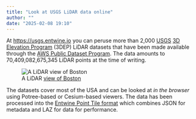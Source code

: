 ```yaml
---
title: "Look at USGS LiDAR data online"
author: ""
date: "2025-02-08 19:10"
---
```


At <https://usgs.entwine.io> you can peruse more than 2,000 
[USGS](https://www.usgs.gov/) [3D Elevation Program](https://www.usgs.gov/core-science-systems/ngp/3dep) 
(3DEP) LiDAR datasets that have been made available through the 
[AWS Public Dataset Program](https://registry.opendata.aws/usgs-lidar/). 
The data amounts to 70,409,082,675,345 LiDAR points at the time of writing.

![A LiDAR [view of Boston](https://usgs.entwine.io/data/view.html?t=%5B-7910268.351610412,5215545.321678544,-635.9296905886767%5D&p=%5B-7907883.923255452,5214657.272476377,1618.2658121955164%5D&r=%22https://s3-us-west-2.amazonaws.com/usgs-lidar-public/MA_CentralEastern_1_2021%22&m=8&ph=1&op=0.61&era=%5B-994,2138%5D&cf=%5B7,18,49%5D)](usgs-entwine-boston.jpg "A LiDAR view of Boston")

The datasets cover most of the USA and can be looked at *in the browser* using 
Potree-based or Cesium-based viewers. The data has been processed into the 
[Entwine Point Tile format](https://entwine.io/en/latest/entwine-point-tile.html) 
which combines JSON for metadata and LAZ for data for performance.